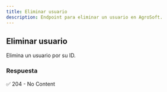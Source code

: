 ```yaml
---
title: Eliminar usuario
description: Endpoint para eliminar un usuario en AgroSoft.
---
```



## Eliminar usuario

<ApiBaseBanner 
  method="DELETE" 
  path="/usuarios/{id}/" 
  baseUrl="http://127.0.0.1:8000"
/>

Elimina un usuario por su ID.

### Respuesta
✅ 204 - No Content
